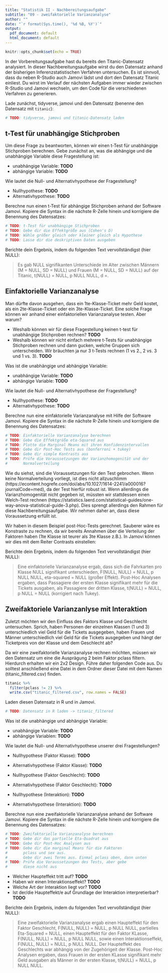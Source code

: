 ```yaml
---
title: "Statistik II - Nachbereitungsaufgabe"
subtitle: "09 - zweifaktorielle Varianzanalyse"
author: ""
date: "`r format(Sys.time(), '%d %B, %Y')`"
output:
  pdf_document: default
  html_document: default
---
```


```r
knitr::opts_chunk$set(echo = TRUE)
```


In der Vorbereitungsaufgabe hast du bereits den Titanic-Datensatz analysiert. In dieser Nachbereitungsaufgabe wirst du den Datensatz anhand der bisherigen Inferenzstatistischen Verfahren untersuchen. Es ist sinnvoll, dass du neben R-Studio auch Jamovi lädst und dort den Datensatz Titanic einliest. Du wirst im Verlauf der nächsten Aufgaben immer wieder zwischen R-Studio und Jamovi wechseln, um den Code für die verschiedenen Verfahren zu generieren. 

Lade zunächst, tidyverse, jamovi und den Datensatz (benenne den Datensatz mit `titanic`):

```r
# TODO: tidyverse, jamovi und titanic-Datensatz laden
```


## t-Test für unabhängige Stichproben

Um diese Frage zu beantworten, können wir einen t-Test für unabhängige Stichproben berechnen. Gebe zunächst an, was die abhängige und die unabhängige Variable diese Fragestellung ist:

* unabhängige Variable: **TODO**
* abhängige Variable: **TODO**

Wie lautet die Null- und Alternativhypothese der Fragestellung? 

* Nullhypothese: **TODO**
* Alternativhypothese: **TODO**

Berechne nun einen t-Test für abhängige Stichproben anhand der Software Jamovi. Kopiere die Syntax in die nächste R-Zelle hinein und korrigiere die Benennung des Datensatzes:

```r
# TODO: t-Test für unabhängige Stichproben
# TODO: Gebe dir die Effektgröße aus (Cohen's D)
# TODO: Wähle größer gleich oder kleiner gleich als Hypothese
# TODO: Lasse dir die deskriptiven Daten ausgeben
```

Berichte dein Ergebnis, indem du folgenden Text vervollständigst (hier NULL):

> Es gab NULL signifikanten Unterschiede im Alter zwischen Männern (M = NULL, SD = NULL) und Frauen (M = NULL, SD = NULL) auf der Titanic, t(NULL) = NULL, p NULL NULL, d =. 


## Einfaktorielle Varianzanalyse 

Man dürfte davon ausgehen, dass ein 1te-Klasse-Ticket mehr Geld kostet, als ein 2te-Klasse-Ticket oder ein 3te-Klasse-Ticket. Eine solche Frage können wir anhand einer einfaktoriellen Varianzanalyse testen. Aber warum? 

* Weshalb können wir für diese Fragestellung keinen t-test für unabhängige Stichproben rechnen? **TODO**
* Weshalb können wir nicht einfach mehrere t-Tests für unabhängige Stichproben rechnen und dann gucken, welche Gruppen sich unterscheiden. Wir bräuchten ja nur 3 t-Tests rechnen (1 vs 2., 2 vs. 3 und 1 vs. 3). **TODO**

Was ist die unabhängige und abhängige Variable: 

* unabhängige Variable: **TODO**
* abhängige Variable: **TODO**

Wie lautet die Null- und Alternativhypothese der Fragestellung? 

* Nullhypothese: **TODO**
* Alternativhypothese: **TODO**

Berechne nun eine einfaktorielle Varianzanalyse mit Hilfe der Software Jamovi. Kopiere die Syntax in die nächste R-Zelle hinein und korrigiere die Benennung des Datensatzes:

```r
# TODO: Einfaktorielle Varianzanalyse berechnen
# TODO: Gebe die Effektgröße eta-Squared aus
# TODO: Plotte die Marginal Means mit ihren Konfidenzintervallen
# TODO: Gebe dir Post-Hoc Tests aus (bonferroni + tukey)
# TODO: Gebe dir simple Kontrasts aus
# TODO: Prüfe die Voraussetzungen der Varianzhomogenität und der 
#       Normalverteilung
```

Wie du siehst, sind die Voraussetzungen für den Test gebrochen. Wenn keine Normalverteilung vorliegt, ist dies nicht allzuschlimm (https://econtent.hogrefe.com/doi/abs/10.1027/1614-2241/a000016?journalCode=med), da der Test hierfür robust ist. Wenn allerdings die Varianzhomogenität nicht gegeben ist, müssten wir stattdessen einen Welch-Test rechnen (https://statistics.laerd.com/statistical-guides/one-way-anova-statistical-guide-3.php). Dies sprengt allerdings den Rahmen für diese Nachbereitungsaufgabe. Wir nehmen daher an, dass diese Voraussetzung erfüllt ist. 

Wir haben in diesem Beispiel post-Hoc-Tests gerechnet. Sauberer wäre es Konstraste zu rechnen, da wir bereits Annahmen über die Verteilung der Faktoren haben (1te Klasse ist teurer als 3te Klasse z.B.). In Jamovi können wir dies mit dem Reiter Contrasts einstellen:


Berichte dein Ergebnis, indem du folgenden Text vervollständigst (hier NULL):

> Eine einfaktorielle Varianzanalyse ergab, dass sich die Fahrkarten pro Klasse NULL signifikant unterschieden, F(NULL, NULL) = NULL, p NULL NULL, eta-squared = NULL (großer Effekt). Post-Hoc Analysen ergaben, dass Passagiere der ersten Klasse signifikant mehr für die Tickets ausgaben, als Passagiere der dritten Klasse, t(NULL) = NULL, p NULL = NULL (korrigiert nach Tukey). 


## Zweifaktoriele Varianzanlyse mit Interaktion

Zuletzt möchten wir den Einfluss des Faktors Klasse und Geschlecht untersuchen. Sprich, haben Personen der einzelnen Klassen (1 und 3) unterschiedlich viel Geld für die Tickets ausgegeben, haben Frauen und Männer unterschiedlich viel Geld für die Tickets ausgegeben und hängt der Ticketpreis von der Klasse und dem Geschlecht ab? 

Da wir eine zweifaktorielle Varianzanalyse rechnen möchten, müssen wir den Datensatz um eine die Ausprägung 2 beim Faktor pclass filtern. Hierdurch erhalten wir ein 2x2 Design. Führe daher folgenden Code aus. Du solltest anschließend eine Datei in dem Ordner dieser Datei mit dem Namen (titanic_filtered.csv) finden.

```r
titanic %>%
  filter(pclass != 2) %>%
  write.csv("titanic_filtered.csv", row.names = FALSE)
```

Laden diesen Datensatz in R und in Jamovi. 

```r
# TODO: Datensatz in R laden -> titanic_filtered
```


Was ist die unabhängige und abhängige Variable: 

* unabhängige Variable: **TODO**
* abhängige Variablen: **TODO**

Wie lautet die Null- und Alternativhypothese unserer drei Fragestellungen? 

* Nullhypothese (Faktor Klasse): **TODO**
* Alternativhypothese (Faktor Klasse): **TODO**

* Nullhypothese (Faktor Geschlecht): **TODO**
* Alternativhypothese (Faktor Geschlecht): **TODO**

* Nullhypothese (Interaktion): **TODO**
* Alternativhypothese (Interaktion): **TODO**


Berechne nun eine zweifaktorielle Varianzanalyse anhand der Software Jamovi. Kopiere die Syntax in die nächste R-Zelle hinein und korrigiere die Benennung des Datensatzes:

```r
# TODO: Zweifaktorielle Varianzanalyse berechnen
# TODO: Gebe dir das partielle Eta-Quadrat aus
# TODO: Gebe dir Post-Hoc Analysen aus
# TODO: Gebe dir die marginal Means für die Faktoren 
#       pclass und sex aus.
#       Gebe dir zwei Terms aus. Einmal pclass oben, dann unten
# TODO: Prüfe die Voraussetzungen des Tests, aber gebe
#       diese nicht aus
```


* Welcher Haupteffekt tritt auf? **TODO**
* Haben wir einen Interaktionseffekt? **TODO**
* Welche Art der Interaktion liegt vor? **TODO**
* Ist der/die Haupteffekt/e auf Grundlage der Interaktion interpretierbar? **TODO**


Berichte dein Ergebnis, indem du folgenden Text vervollständigst (hier NULL):

> Eine zweifaktorielle Varianzanalyse ergab einen Haupteffekt für den Faktor Geschlecht, F(NULL, NULL) = NULL, p NULL NULL, partielles Eta-Squared = NULL, einen Haupteffekt für den Faktor KLasse, F(NULL, NULL) = NULL, p NULL NULL, sowie einen Interaktionseffekt, F(NULL, NULL) = NULL, p NULL NULL. Der Haupteffekt des Geschlechts war abhängig von der Zugehörigeit der Klasse. Post-Hoc Analysen ergaben, dass Frauen in der ersten KLasse signifikant mehr Geld ausgaben als Männer in der ersten Klasse, t(NULL) = NULL, p NULL NULL. 






